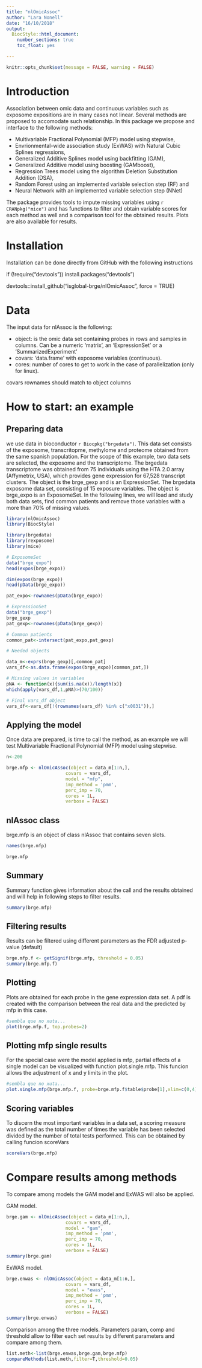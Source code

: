 ```yaml
---
title: "nlOmicAssoc"
author: "Lara Nonell"
date: "16/10/2018"
output: 
  BiocStyle::html_document:
    number_sections: true
    toc_float: yes

---
```


```r
knitr::opts_chunk$set(message = FALSE, warning = FALSE)
```


# Introduction

Association between omic data and continuous variables such as exposome expositions are in many cases not linear. Several methods are proposed to accomodate such relationship. In this package we propose and interface to the following methods:

* Multivariable Fractional Polynomial (MFP) model using stepwise,
* Envrionmental-wide association study (ExWAS) with Natural Cubic Splines regressions,
* Generalized Additive Splines model using backfitting (GAM),
* Generalized Additive model using boosting (GAMboost),
* Regression Trees model using the algorithm Deletion Substitution Addition (DSA),
* Random Forest using an implemented variable selection step (RF) and
* Neural Network with an implemented variable selection step (NNet)

The package provides tools to impute missing variables using `r CRANpkg("mice")` and has functions to filter and obtain variable scores for each method as well and a comparison tool for the obtained results. Plots are also available for results.

# Installation

Installation can be done directly from GitHub with the following instructions

if (!require("devtools")) install.packages("devtools")

devtools::install_github("isglobal-brge/nlOmicAssoc", force = TRUE)

# Data

The input data for nlAssoc is the following:

* object: is the omic data set containing probes in rows and samples in columns. Can be a numeric 'matrix', an 'ExpressionSet' or a 'SummarizedExperiment'
* covars: 'data.frame' with exposome variables (continuous). 
* cores: number of cores to get to work in the case of parallelization (only for linux).

covars rownames should match to object columns

# How to start: an example 

## Preparing data

we use data in bioconductor `r Biocpkg("brgedata")`.
This data set consists of the exposome, transcritopme, methylome and proteome obtained from the same spanish population. For the scope of this example, two data sets are selected, the exposome and the transcriptome. 
The brgedata transcriptome was obtained from 75 individuals using the HTA 2.0 array (Affymetrix, USA), which provides gene expression for 67,528 transcript clusters. The object is the brge_gexp and is an ExpressionSet.
The brgedata exposome data set, consisting of 15 exposure variables. The object is brge_expo is an ExposomeSet.
In the following lines, we will load and study both data sets, find common patients and remove those variables with a more than 70% of missing values.

```r
library(nlOmicAssoc)
library(BiocStyle)

library(brgedata)
library(rexposome)
library(mice)

# ExposomeSet
data("brge_expo")
head(expos(brge_expo))

dim(expos(brge_expo)) 
head(pData(brge_expo)) 

pat_expo<-rownames(pData(brge_expo))

# ExpressionSet 
data("brge_gexp")
brge_gexp 
pat_gexp<-rownames(pData(brge_gexp))

# Common patients
common_pat<-intersect(pat_expo,pat_gexp)

# Needed objects

data_m<-exprs(brge_gexp)[,common_pat]
vars_df<-as.data.frame(expos(brge_expo)[common_pat,])

# Missing values in variables
pNA <- function(x){sum(is.na(x))/length(x)}
which(apply(vars_df,1,pNA)>(70/100))

# Final vars_df object
vars_df<-vars_df[!(rownames(vars_df) %in% c("x0031")),]

```

## Applying the model

Once data are prepared, is time to call the method, as an example we will test Multivariable Fractional Polynomial (MFP) model using stepwise.

```r

n<-200

brge.mfp <- nlOmicAssoc(object = data_m[1:n,],
                      covars = vars_df,
                      model = "mfp",
                      imp_method = 'pmm',
                      perc_imp = 70,
                      cores = 1L,
                      verbose = FALSE)

```

## nlAssoc class

brge.mfp is an object of class nlAssoc that contains seven slots.

```r

names(brge.mfp)

brge.mfp

```

## Summary 

Summary function gives information about the call and the results obtained and will help in following steps to filter results.

```r

summary(brge.mfp)

```


## Filtering results

Results can be filtered using different parameters as the FDR adjusted p-value (default)

```r

brge.mfp.f <- getSignif(brge.mfp, threshold = 0.05)
summary(brge.mfp.f)

```

## Plotting

Plots are obtained for each probe in the gene expression data set. A pdf is created with the comparison between the real data and the predicted by mfp in this case.

```r

#sembla que no xuta...
plot(brge.mfp.f, top.probes=2)

```

## Plotting mfp single results

For the special case were the model applied is mfp, partial effects of a single model can be visualized with function plot.single.mfp. This funcion allows the adjustment of x and y limits in the plot.

```r

#sembla que no xuta...
plot.single.mfp(brge.mfp.f, probe=brge.mfp.f$table$probe[1],xlim=c(0,4))

```


## Scoring variables

To discern the most important variables in a data set, a scoring measure was defined as the total number of times the variable has been selected divided by the number of total tests performed. This can be obtained by calling funcion scoreVars

```r

scoreVars(brge.mfp)

```


# Compare results among methods

To compare among models the GAM model and ExWAS will also be applied.

GAM model.

```r

brge.gam <- nlOmicAssoc(object = data_m[1:n,],
                      covars = vars_df,
                      model = "gam",
                      imp_method = 'pmm',
                      perc_imp = 70,
                      cores = 1L,
                      verbose = FALSE)
summary(brge.gam)

```

ExWAS model.

```r

brge.enwas <- nlOmicAssoc(object = data_m[1:n,],
                      covars = vars_df,
                      model = "ewas",
                      imp_method = 'pmm',
                      perc_imp = 70,
                      cores = 1L,
                      verbose = FALSE)
summary(brge.enwas)

```

Comparison among the three models. Parameters param, comp and threshold allow to filter each set results by different parameters and compare among them.

```r

list.meth<-list(brge.enwas,brge.gam,brge.mfp)
compareMethods(list.meth,filter=T,threshold=0.05) 

```


